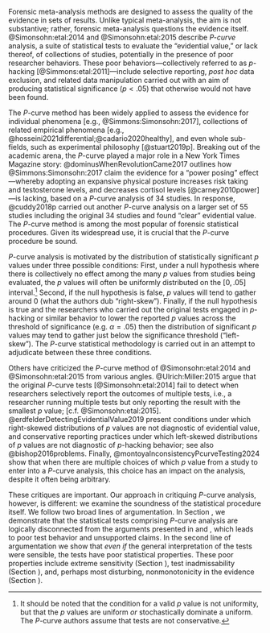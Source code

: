 
Forensic meta-analysis methods are designed to assess the quality of the evidence in sets of results. Unlike typical meta-analysis, the aim is not substantive; rather, forensic meta-analysis questions the evidence itself. @Simonsohn:etal:2014 and @Simonsohn:etal:2015 describe *$P$-curve* analysis, a suite of statistical tests to evaluate the "evidential value," or lack thereof, of collections of studies, potentially in the presence of poor researcher behaviors. These poor behaviors---collectively referred to as $p$-hacking [@Simmons:etal:2011]---include selective reporting, *post hoc* data exclusion, and related data manipulation carried out with an aim of producing statistical significance ($p<.05$) that otherwise would not have been found.

The $P$-curve method has been widely applied to assess the evidence for individual phenomena [e.g., @Simmons:Simonsohn:2017], collections of related empirical phenomena [e.g., @hosseini2021differential;@cadario2020healthy], and even whole sub-fields, such as experimental philosophy [@stuart2019p]. Breaking out of the academic arena, the $P$-curve played a major role in a New York Times Magazine story: @dominusWhenRevolutionCame2017 outlines how @Simmons:Simonsohn:2017 claim the evidence for a "power posing" effect---whereby adopting an expansive physical posture increases risk taking and testosterone levels, and decreases cortisol levels [@carney2010power]---is lacking, based on a $P$-curve analysis of 34 studies. In response, @cuddy2018p carried out another $P$-curve analysis on a larger set of 55 studies including the original 34 studies and found "clear" evidential value. The $P$-curve method is among the most popular of forensic statistical procedures. Given its widespread use, it is crucial that the $P$-curve procedure be sound.

$P$-curve analysis is motivated by the distribution of statistically significant $p$ values under three possible conditions:  First, under a null hypothesis where there is collectively no effect among the many $p$ values from studies being evaluated, the $p$ values will often be uniformly distributed on the $[0,.05]$ interval.^[It should be noted that the condition for a valid $p$ value is not uniformity, but that the $p$ values are uniform *or* stochastically dominate a uniform. The $P$-curve authors assume that tests are not conservative.]  Second, if the null hypothesis is false, $p$ values will tend to gather around 0 (what the authors dub "right-skew").  Finally, if the null hypothesis is true and the researchers who carried out the original tests engaged in $p$-hacking or similar behavior to lower the reported $p$ values across the threshold of significance (e.g. $\alpha=.05$) then the distribution of significant $p$ values may tend to gather just below the significance threshold ("left-skew").  The $P$-curve statistical methodology is carried out in an attempt to adjudicate between these three conditions.

Others have criticized the $P$-curve method of @Simonsohn:etal:2014 and @Simonsohn:etal:2015 from various angles. @Ulrich:Miller:2015 argue that the original $P$-curve tests [@Simonsohn:etal:2014] fail to detect when researchers selectively report the outcomes of multiple tests, i.e., a researcher running multiple tests but only reporting the result with the smallest $p$ value; [c.f. @Simonsohn:etal:2015]. @erdfelderDetectingEvidentialValue2019 present conditions under which right-skewed distributions of $p$ values are not diagnostic of evidential value, and conservative reporting practices under which left-skewed distributions of $p$ values are not diagnostic of $p$-hacking behavior; see also @bishop2016problems. Finally, @montoyaInconsistencyPcurveTesting2024 show that when there are multiple choices of which $p$ value from a study to enter into a $P$-curve analysis, this choice has an impact on the analysis, despite it often being arbitrary.

These critiques are important. Our approach in critiquing $P$-curve analysis, however, is different: we examine the soundness of the statistical procedure itself.  We follow two broad lines of argumentation. In Section \ref{conceptual-issues-with-the-p-curve}, we demonstrate that the statistical tests comprising $P$-curve analysis are logically disconnected from the arguments presented in \citet{Simonsohn:etal:2014} and \citet{Simonsohn:etal:2015}, which leads to poor test behavior and unsupported claims. In the second line of argumentation we show that *even if* the general interpretation of the tests were sensible, the tests have poor statistical properties. These poor properties include extreme sensitivity (Section \ref{undue-sensitivity-at-the-critical-boundary}), test inadmissability (Section \ref{inadmissibility}), and, perhaps most disturbing, nonmonotonicity in the evidence (Section \ref{nonmonotonicity-in-the-evidence}). 

